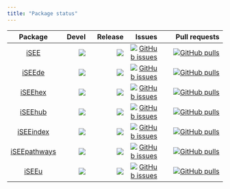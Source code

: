 ```yaml
---
title: "Package status"
---
```


| Package | Devel | Release | Issues | Pull requests |
|:-------:|------:|--------:|-------:|--------------:|
| [iSEE](https://github.com/iSEE/iSEE) | [![](http://bioconductor.org/shields/build/devel/bioc/iSEE.svg)](http://bioconductor.org/checkResults/devel/bioc-LATEST/iSEE) | [![](http://bioconductor.org/shields/build/release/bioc/iSEE.svg)](http://bioconductor.org/checkResults/release/bioc-LATEST/iSEE) | [![GitHub issues](https://img.shields.io/github/issues/iSEE/iSEE)](https://github.com/iSEE/iSEE/issues) | [![GitHub pulls](https://img.shields.io/github/issues-pr/iSEE/iSEE)](https://github.com/iSEE/iSEE/pulls)|
| [iSEEde](https://github.com/iSEE/iSEEde) | [![](http://bioconductor.org/shields/build/devel/bioc/iSEEde.svg)](http://bioconductor.org/checkResults/devel/bioc-LATEST/iSEEde) | [![](http://bioconductor.org/shields/build/release/bioc/iSEEde.svg)](http://bioconductor.org/checkResults/release/bioc-LATEST/iSEEde) | [![GitHub issues](https://img.shields.io/github/issues/iSEE/iSEEde)](https://github.com/iSEE/iSEEde/issues) | [![GitHub pulls](https://img.shields.io/github/issues-pr/iSEE/iSEEde)](https://github.com/iSEE/iSEEde/pulls)|
| [iSEEhex](https://github.com/iSEE/iSEEhex) | [![](http://bioconductor.org/shields/build/devel/bioc/iSEEhex.svg)](http://bioconductor.org/checkResults/devel/bioc-LATEST/iSEEhex) | [![](http://bioconductor.org/shields/build/release/bioc/iSEEhex.svg)](http://bioconductor.org/checkResults/release/bioc-LATEST/iSEEhex) | [![GitHub issues](https://img.shields.io/github/issues/iSEE/iSEEhex)](https://github.com/iSEE/iSEEhex/issues) | [![GitHub pulls](https://img.shields.io/github/issues-pr/iSEE/iSEEhex)](https://github.com/iSEE/iSEEhex/pulls)|
| [iSEEhub](https://github.com/iSEE/iSEEhub) | [![](http://bioconductor.org/shields/build/devel/bioc/iSEEhub.svg)](http://bioconductor.org/checkResults/devel/bioc-LATEST/iSEEhub) |[![](http://bioconductor.org/shields/build/release/bioc/iSEEhub.svg)](http://bioconductor.org/checkResults/release/bioc-LATEST/iSEEhub) | [![GitHub issues](https://img.shields.io/github/issues/iSEE/iSEEhub)](https://github.com/iSEE/iSEEhub/issues) | [![GitHub pulls](https://img.shields.io/github/issues-pr/iSEE/iSEEhub)](https://github.com/iSEE/iSEEhub/pulls)|
| [iSEEindex](https://github.com/iSEE/iSEEindex) | [![](http://bioconductor.org/shields/build/devel/bioc/iSEEindex.svg)](http://bioconductor.org/checkResults/devel/bioc-LATEST/iSEEindex) | [![](http://bioconductor.org/shields/build/release/bioc/iSEEindex.svg)](http://bioconductor.org/checkResults/release/bioc-LATEST/iSEEindex) | [![GitHub issues](https://img.shields.io/github/issues/iSEE/iSEEindex)](https://github.com/iSEE/iSEEindex/issues) | [![GitHub pulls](https://img.shields.io/github/issues-pr/iSEE/iSEEindex)](https://github.com/iSEE/iSEEindex/pulls)|
| [iSEEpathways](https://github.com/iSEE/iSEEpathways) | [![](http://bioconductor.org/shields/build/devel/bioc/iSEEpathways.svg)](http://bioconductor.org/checkResults/devel/bioc-LATEST/iSEEpathways) | [![](http://bioconductor.org/shields/build/release/bioc/iSEEpathways.svg)](http://bioconductor.org/checkResults/release/bioc-LATEST/iSEEpathways) | [![GitHub issues](https://img.shields.io/github/issues/iSEE/iSEEpathways)](https://github.com/iSEE/iSEEpathways/issues) | [![GitHub pulls](https://img.shields.io/github/issues-pr/iSEE/iSEEpathways)](https://github.com/iSEE/iSEEpathways/pulls)|
| [iSEEu](https://github.com/iSEE/iSEEu) | [![](http://bioconductor.org/shields/build/devel/bioc/iSEEu.svg)](http://bioconductor.org/checkResults/devel/bioc-LATEST/iSEEu) |[![](http://bioconductor.org/shields/build/release/bioc/iSEEu.svg)](http://bioconductor.org/checkResults/release/bioc-LATEST/iSEEu) | [![GitHub issues](https://img.shields.io/github/issues/iSEE/iSEEu)](https://github.com/iSEE/iSEEu/issues) | [![GitHub pulls](https://img.shields.io/github/issues-pr/iSEE/iSEEu)](https://github.com/iSEE/iSEEu/pulls) |

